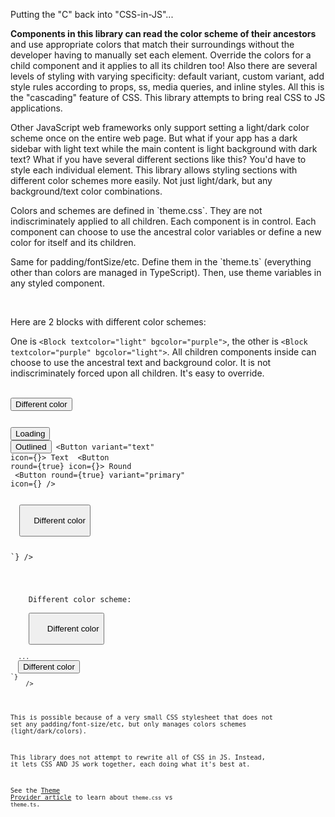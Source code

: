 
<Meta title="Get started/Cascading and coloring" />

<ThemeProvider>
  <Wrapper bgcolor="dark">

<Block as="h2" textgradient="rainbow">Putting the "C" back into "CSS-in-JS"...</Block>

**Components in this library can read the color scheme of their ancestors** and use appropriate colors that match their surroundings without the developer having to manually set each element. Override the colors for a child component and it applies to all its children too! Also there are several levels of styling with varying specificity: default variant, custom variant, add style rules according to props, ss, media queries, and inline styles. All this is the "cascading" feature of CSS. This library attempts to bring real CSS to JS applications.

Other JavaScript web frameworks only support setting a light/dark color scheme once on the entire web page. But what if your app has a dark sidebar with light text while the main content is light background with dark text? What if you have several different sections like this? You'd have to style each individual element. This library allows styling sections with different color schemes more easily. Not just light/dark, but any background/text color combinations.  

<Block ss="margin-top: 1.5rem; padding: 1rem; * {font-size: 1rem;line-height:1.5rem;}" variant="gradientOutline" bggradient="rainbow">
  <Block textgradient="rainbow">
  <p>
Colors and schemes are defined in `theme.css`. They are not indiscriminately applied to all children. Each component is in control. Each component can choose to use the ancestral color variables or define a new color for itself and its children. 
</p><p>
Same for padding/fontSize/etc. Define them in the `theme.ts` (everything other than colors are managed in TypeScript). Then, use theme variables in any styled component.
</p></Block></Block>
<br />


<Block as="h2" textgradient="rainbow" ss="margin-top:2.25rem;">Here are 2 blocks with different color schemes:</Block>

One is `<Block textcolor="light" bgcolor="purple">`, the other is `<Block textcolor="purple" bgcolor="light">`. All children components inside can choose to use the ancestral text and background color. It is not indiscriminately forced upon all children. It's easy to override.

<br />

<Block textcolor="light" bggradient="purple" ss="padding: 1rem;">
  <Block variant="articleX" ss="padding-top:1.25rem;">
    <Buttons />
    <Button size="sm" textcolor="rainbow" ss="margin: 0 0.875rem 0.875rem 0;">
      Different color
    </Button>
    <Code
      collapsed={true}
      code={`// import the ready-to-use default export (Button), or the HOC named export (withButton)
const Button = withButton({
  size: 'sm',
  ss: 'margin: 0 0.875rem 0.875rem 0;',
});
  
<Block textcolor="light" bgcolor="purple">
   
  <Button loading={true}>Loading</Button>
  <Button variant="outlined">Outlined</Button>
  <Button variant="text" icon={<FontAwesomeIcon icon={faUser} />}>
    Text
  </Button>
  <Button round={true} icon={<FontAwesomeIcon icon={faUser} />}>
    Round
  </Button>
  <Button
    round={true}
    variant="primary"
    icon={<FontAwesomeIcon icon={faUser} />}
  />
  
  <Button textcolor="rainbow">
    Different color
  </Button>
  
</Block>`}
    />
  </Block>
</Block>

<Block textcolor="purple" bgcolor="light" ss="padding: 1rem;">
  <Block variant="articleX">
    <Block as="h3">Different color scheme:</Block>
    <Buttons />
    <Button size="sm" textcolor="cta" ss="margin: 0 0.875rem 0.875rem 0;">
      Different color
    </Button>
    <Code
      collapsed={true}
      code={`// Exactly same code for buttons. Just change the wrapper colors.
<Block textcolor="purple" bgcolor="light">
  ...
  <Button textcolor="cta">Different color</Button>
</Block>`}
    />
  </Block>
</Block>

This is possible because of a very small CSS stylesheet that does not set any padding/font-size/etc, but only manages colors schemes (light/dark/colors). 

This library does not attempt to rewrite all of CSS in JS. Instead, it lets CSS AND JS work together, each doing what it's best at.   

See the [Theme Provider article](/docs/get-started-theme-provider--page) to learn about `theme.css` vs `theme.ts`.  




</Wrapper>
</ThemeProvider>
